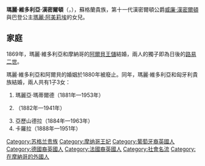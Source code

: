 {{Multiple issues|
{{Expand language|1=en|time=2021-01-02T17:21:47+00:00}}
{{Unreferenced|time=2021-01-02T17:21:47+00:00}}
}}
{{Infobox noble
| name        = 瑪麗·維多利亞·漢密爾頓
| image       = Undated image of Lady Mary Victoria Douglas-Hamilton, (1850-1922) future Hereditary Princess of Monaco.jpg
| birth_date  = {{Birth date|df=yes|1850|12|11}}
| birth_place = {{UK}}[[苏格兰|苏格兰]][[漢密爾頓_(南拉納克郡)|漢密爾頓]]
| death_date  = {{Death date and age|df=yes|1922|5|14|1850|12|11}}
| death_place = {{flag|Kingdom of Hungary}}[[布達佩斯|布達佩斯]]
| noble family= [[道格拉斯家族|道格拉斯家族]]
| spouse = [[阿爾貝一世_(摩納哥)|阿爾貝王儲]]<br>Tassilo Festetics von Tolna
| issue = [[路易二世_(摩纳哥)|路易二世]]
| father      = [[第十一代漢密爾頓公爵威廉·漢密爾頓|威廉·漢密爾頓]]
| mother      = [[瑪麗·阿美莉埃_(巴登)|巴登的瑪麗·阿美莉埃]]
}}
'''瑪麗·維多利亞·漢密爾頓'''（{{lang-en|Mary Victoria Hamilton}}，{{bd|1850年|12月11日|1922年|5月14日}}），蘇格蘭貴族，第十一代漢密爾頓公爵[[第十一代漢密爾頓公爵威廉·漢密爾頓|威廉·漢密爾頓]]與巴登公主[[瑪麗·阿美莉埃_(巴登)|瑪麗·阿美莉埃]]的女兒。

== 家庭 ==
1869年，瑪麗·維多利亞和摩納哥的[[阿爾貝一世_(摩納哥)|阿爾貝王儲]]結婚，兩人的獨子即為日後的[[路易二世_(摩纳哥)|路易二世]]。

瑪麗·維多利亞和阿爾貝的婚姻於1880年被廢止。同年，瑪麗·維多利亞和匈牙利貴族{{le|費斯特提斯·塔齊洛|Tasziló Festetics}}結婚，兩人共有1子3女：
# 瑪麗亞·瑪蒂爾德（1881年—1953年）
# {{link-hu|費斯特提斯·格奧爾齊|Festetics György (diplomata)}}（1882年—1941年）
# 亞歷山德拉（1884年—1963年）
# 卡羅拉（1888年—1951年）

[[Category:苏格兰贵族|Category:苏格兰贵族]]
[[Category:摩纳哥王妃|Category:摩纳哥王妃]]
[[Category:葡萄牙裔英國人|Category:葡萄牙裔英國人]]
[[Category:德國裔英國人|Category:德國裔英國人]]
[[Category:法國裔英國人|Category:法國裔英國人]]
[[Category:社會名流|Category:社會名流]]
[[Category:在摩納哥的外國人|Category:在摩納哥的外國人]]